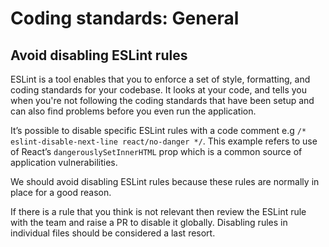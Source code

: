 
<Meta title="Coding Standards/General" />

# Coding standards: General

## Avoid disabling ESLint rules

ESLint is a tool enables that you to enforce a set of style, formatting, and coding standards for your codebase. It looks at your code, and tells you when you're not following the coding standards that have been setup and can also find problems before you even run the application.

It’s possible to disable specific ESLint rules with a code comment e.g `/* eslint-disable-next-line react/no-danger */`. This example refers to use of React’s `dangerouslySetInnerHTML` prop which is a common source of application vulnerabilities.

We should avoid disabling ESLint rules because these rules are normally in place for a good reason.

If there is a rule that you think is not relevant then review the ESLint rule with the team and raise a PR to disable it globally. Disabling rules in individual files should be considered a last resort.
